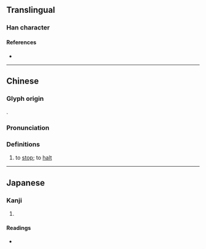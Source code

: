 {{character info}}
==Translingual==

===Han character===
{{Han char|rn=9|rad=人|as=13|sn=15|four=29266|canj=OFBW|ids=⿰亻當}}

====References====
* {{Han ref|kx=0119.020|dkj=01180|dj=0252.030|hdz=10224.130|uh=5105|ud=20741|bh=BBFD|bd=48125}}

----

==Chinese==
{{zh-forms|s=𰁸}}

===Glyph origin===
{{Han etym}}
{{Han compound|人|alt1=亻|當|ls=psc|c1=s|t1=human|c2=p}}.

===Pronunciation===
{{zh-pron
|m=dàng,dāng
|c=dong1
|mn=tong/tòng
|mc=1
|oc=1
|ma=
|cat=v
}}

===Definitions===
{{zh-hanzi}}

# to [[stop]]; to [[halt]]

----

==Japanese==

===Kanji===
{{ja-kanji|grade=|rs=人13}}

# {{rfdef|ja|sort=人13}}

====Readings====
* {{ja-readings|on=[[とう]] (tō)|kun=[[おわる]] (owaru), [[とまる]] (tomaru), [[あたりまえでるい]] (atarimaederui)}}